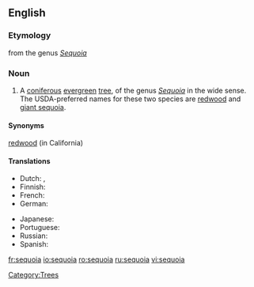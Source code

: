 ==English==

===Etymology===
from the genus ''[[Sequoia]]''

===Noun===
{{en-noun}}

# A [[coniferous]] [[evergreen]] [[tree]], of the genus ''[[Sequoia]]'' in the wide sense. The USDA-preferred names for these two species are [[redwood]] and [[giant sequoia]].

====Synonyms====
[[redwood]] (in California)

====Translations====
{{top}}
* Dutch: {{t|nl|sequoia}}, {{t|nl|reuzenpijnboom}}
* Finnish: {{t|fi|mammuttipetäjä}}
* French: {{t|fr|séquoia|m}}
* German: {{t|de|Mammutbaum|m}}
{{mid}}
* Japanese: {{t|ja|セコイア}}
* Portuguese: {{t|pt|sequóia|f}}
* Russian: {{t|ru|секвойя|f|tr=s'ekvójja}}
* Spanish: {{t|es|secoya|f}}
{{bottom}}

[[Category:Trees]]

[[fr:sequoia]]
[[io:sequoia]]
[[ro:sequoia]]
[[ru:sequoia]]
[[vi:sequoia]]